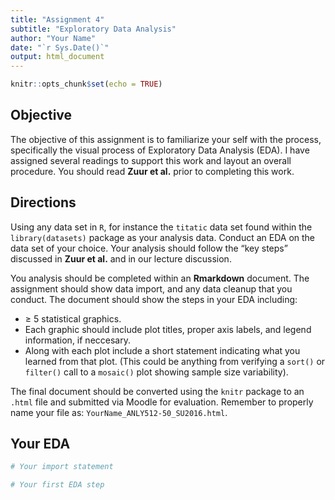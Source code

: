 ```yaml
---
title: "Assignment 4"
subtitle: "Exploratory Data Analysis"
author: "Your Name"
date: "`r Sys.Date()`"
output: html_document
---
```


```r
knitr::opts_chunk$set(echo = TRUE)
```

## Objective

The objective of this assignment is to familiarize your self with the process, specifically the visual process of Exploratory Data Analysis (EDA).  I have assigned several readings to support this work and layout an overall procedure.  You should read **Zuur et al.** prior to completing this work.


## Directions

Using any data set in `R`, for instance the `titatic` data set found within the `library(datasets)` package as your analysis data.  Conduct an EDA on the data set of your choice.  Your analysis should follow the "key steps" discussed in **Zuur et al.** and in our lecture discussion.  

You analysis should be completed within an **Rmarkdown** document.  The assignment should show data import, and any data cleanup that you conduct.  The document should show the steps in your EDA including:

- $\geq$ 5 statistical graphics.  
- Each graphic should include plot titles, proper axis labels, and legend information, if neccesary.  
- Along with each plot include a short statement indicating what you learned from that plot.  (This could be anything from verifying a `sort()` or `filter()` call to a `mosaic()` plot showing sample size variability).  

The final document should be converted using the `knitr` package to an `.html` file and submitted via Moodle for evaluation.  Remember to properly name your file as: `YourName_ANLY512-50_SU2016.html`.

## Your EDA

```r
# Your import statement
```


```r
# Your first EDA step
```
